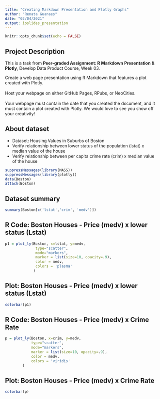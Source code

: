 ```yaml
---
title: "Creating Markdown Presentation and Plotly Graphs"
author: "Renata Guanaes"
date: "02/04/2021"
output: ioslides_presentation
---
```


```r
knitr::opts_chunk$set(echo = FALSE)
```

## Project Description

This is a task from **Peer-graded Assignment: R Markdown Presentation & Plotly**, Develop Data Product Course, Week 03.

Create a web page presentation using R Markdown that features a plot created with Plotly. <br><br>
Host your webpage on either GitHub Pages, RPubs, or NeoCities. <br><br>
Your webpage must contain the date that you created the document, and it must contain a plot created with Plotly. We would love to see you show off your creativity!

## About dataset

- Dataset: Housing Values in Suburbs of Boston
- Verify relationship between lower status of the population (lstat) x median value of the house
- Verify relationship between per capita crime rate (crim) x median value of the house


```r
suppressMessages(library(MASS))
suppressMessages(library(plotly))
data(Boston)
attach(Boston) 
```


## Dataset summary

```r
summary(Boston[c('lstat','crim', 'medv')])
```

## R Code: Boston Houses - Price (medv) x lower status (Lstat)
```r
p1 = plot_ly(Boston, x=lstat, y=medv, 
              type="scatter", 
              mode="markers",
              marker = list(size=10, opacity=.9),
              color = medv,
              colors = 'plasma'
             )

```

## Plot: Boston Houses - Price (medv) x lower status (Lstat)
```r
colorbar(p1)
```



## R Code: Boston Houses - Price (medv) x Crime Rate
```r
p = plot_ly(Boston, x=crim, y=medv, 
            type="scatter",
            mode="markers",
            marker = list(size=10, opacity=.9),
            color = medv, 
            colors = 'viridis'
        )
```

## Plot: Boston Houses - Price (medv) x Crime Rate
```r
colorbar(p)
```

